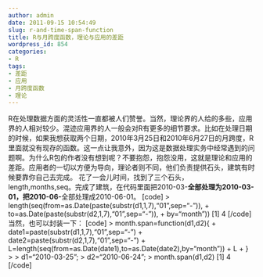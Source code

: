 ```yaml
---
author: admin
date: 2011-09-15 10:54:49
slug: r-and-time-span-function
title: R与月跨度函数，理论与应用的差距
wordpress_id: 854
categories:
- R
tags:
- 差距
- 应用
- 月跨度函数
- 理论
---
```


R在处理数据方面的灵活性一直都被人们赞誉。当然，理论界的人给的多些，应用界的人相对较少。混迹应用界的人一般会对R有更多的细节要求。比如在处理日期的时候，如果我想获取两个日期，2010年3月25日和2010年6月27日的月跨度，R里面就没有现存的函数。这一点让我意外，因为这是数据处理实务中经常遇到的问题啊。为什么R包的作者没有想到呢？不要抱怨，抱怨没用，这就是理论和应用的差距。应用者的一切以方便为导向，理论者则不同，他们负责提供石头，建筑有时候要靠你自己去完成。
花了一会儿时间，找到了三个石头，length,months,seq。完成了建筑，在代码里面把2010-03-**全部处理为2010-03-01，把2010-06-**全部处理成2010-06-01。
[code]
> length(seq(from=as.Date(paste(substr(d1,1,7),"01",sep="-")),
+                to=as.Date(paste(substr(d2,1,7),"01",sep="-")),
+                by="month"))
[1] 4
[/code]
当然，也可以封装一下：
[code]
> month.span=function(d1,d2){
+ date1=paste(substr(d1,1,7),"01",sep="-")
+ date2=paste(substr(d2,1,7),"01",sep="-")
+ L=length(seq(from=as.Date(date1),to=as.Date(date2),by="month"))
+ L
+ }
> 
> d1="2010-03-25";
> d2="2010-06-24";
> month.span(d1,d2)
[1] 4
[/code] 
